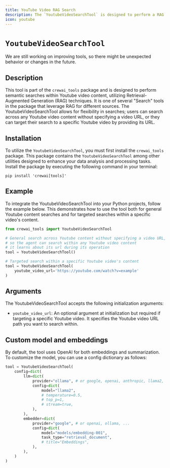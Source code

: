 ```yaml
---
title: YouTube Video RAG Search
description: The `YoutubeVideoSearchTool` is designed to perform a RAG (Retrieval-Augmented Generation) search within the content of a Youtube video.
icon: youtube
---
```


# `YoutubeVideoSearchTool`

<Note>
    We are still working on improving tools, so there might be unexpected behavior or changes in the future.
</Note>

## Description

This tool is part of the `crewai_tools` package and is designed to perform semantic searches within Youtube video content, utilizing Retrieval-Augmented Generation (RAG) techniques. 
It is one of several "Search" tools in the package that leverage RAG for different sources. 
The YoutubeVideoSearchTool allows for flexibility in searches; users can search across any Youtube video content without specifying a video URL, 
or they can target their search to a specific Youtube video by providing its URL.

## Installation

To utilize the `YoutubeVideoSearchTool`, you must first install the `crewai_tools` package. 
This package contains the `YoutubeVideoSearchTool` among other utilities designed to enhance your data analysis and processing tasks. 
Install the package by executing the following command in your terminal:

```shell
pip install 'crewai[tools]'
```

## Example

To integrate the YoutubeVideoSearchTool into your Python projects, follow the example below. 
This demonstrates how to use the tool both for general Youtube content searches and for targeted searches within a specific video's content.

```python Code
from crewai_tools import YoutubeVideoSearchTool

# General search across Youtube content without specifying a video URL, 
# so the agent can search within any Youtube video content 
# it learns about its url during its operation
tool = YoutubeVideoSearchTool()

# Targeted search within a specific Youtube video's content
tool = YoutubeVideoSearchTool(
    youtube_video_url='https://youtube.com/watch?v=example'
)
```

## Arguments

The YoutubeVideoSearchTool accepts the following initialization arguments:

- `youtube_video_url`: An optional argument at initialization but required if targeting a specific Youtube video. It specifies the Youtube video URL path you want to search within.

## Custom model and embeddings

By default, the tool uses OpenAI for both embeddings and summarization. To customize the model, you can use a config dictionary as follows:

```python Code  
tool = YoutubeVideoSearchTool(
    config=dict(
        llm=dict(
            provider="ollama", # or google, openai, anthropic, llama2, ...
            config=dict(
                model="llama2",
                # temperature=0.5,
                # top_p=1,
                # stream=true,
            ),
        ),
        embedder=dict(
            provider="google", # or openai, ollama, ...
            config=dict(
                model="models/embedding-001",
                task_type="retrieval_document",
                # title="Embeddings",
            ),
        ),
    )
)
```